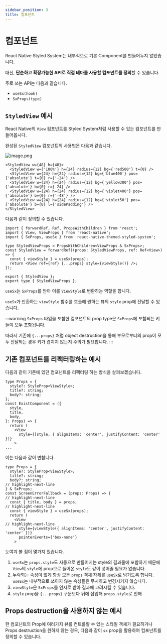 ```yaml
---
sidebar_position: 3
title: 컴포넌트
---
```



# 컴포넌트

React Native Styled System는 내부적으로 기본 Component를 만들어두지 않았습니다.

대신, **단순하고 확장가능한 API로 직접 테마를 사용할 컴포넌트를 정의**할 수 있습니다.

주로 쓰는 API는 다음과 같습니다.

- `useSx(hook)`
- `SxProps(type)`

## `StyledView` 예시

React Native의 `View` 컴포넌트를 Styled System처럼 사용할 수 있는 컴포넌트를 만들어봅시다.

완성된 `StyledView` 컴포넌트의 사용법은 다음과 같습니다.

![image.png](https://raw.githubusercontent.com/mym0404/image-archive/master/202403131245340.png)

```tsx
<StyledView w={48} h={48}>
  <StyledView w={'100%'} h={24} radius={12} bg={'red500'} t={0} />
  <StyledView w={24} h={24} radius={12} bg={'blue400'} pos={'absolute'} t={0} r={'-24'} />
  <StyledView w={24} h={24} radius={12} bg={'yellow300'} pos={'absolute'} b={0} r={-24} />
  <StyledView w={24} h={24} radius={12} bg={'violet400'} pos={'absolute'} b={0} r={'-48'} />
  <StyledView w={24} h={24} radius={12} bg={'violet50'} pos={'absolute'} b={0} l={'sidePadding'} />
</StyledView>
```

다음과 같이 정의할 수 있습니다.

```tsx title="StyledView.tsx"
import { forwardRef, Ref, PropsWithChildren } from 'react';
import { View, ViewProps } from 'react-native';
import { SxProps, useSx } from 'react-native-themed-styled-system';

type StyledViewProps = PropsWithChildren<ViewProps & SxProps>;
const StyledView = forwardRef((props: StyledViewProps, ref: Ref<View>) => {
  const { viewStyle } = useSx(props);
  return <View ref={ref} {...props} style={viewStyle()} />;
});

export { StyledView };
export type { StyledViewProps };
```

`useSx`는 `SxProps`를 받아 이를 `ViewStyle`로 변환하는 역할을 합니다.

`useSx`가 반환하는 `viewStyle` 함수를 호출해 원하는 뷰의 `style` prop에 전달할 수 있습니다.

:::warning
`SxProps` 타입을 포함한 컴포넌트의 prop type은 `SxProps`에 포함되는 키들이 모두 포함됩니다.

따라서 기존에 `{...props}` 처럼 object destruction을 통해 부모로부터의 prop이 모두 전달되는 경우 키가 겹치지
않는지 주의가 필요합니다.
:::

## 기존 컴포넌트를 리팩터링하는 예시

다음과 같이 기존에 있던 컴포넌트를 리팩터링 하는 방식을 살펴보겠습니다.

```tsx
type Props = {
  style?: StyleProp<ViewStyle>;
  title?: string;
  body?: string;
};
const ExistComponent = ({
  style,
  title,
  body,
}: Props) => {
  return (
    <View
      style={[style, { alignItems: 'center', justifyContent: 'center' }]}
    >
...
```

이는 다음과 같이 변합니다.

```tsx
type Props = {
  style?: StyleProp<ViewStyle>;
  title?: string;
  body?: string;
// highlight-next-line
} & SxProps;
const ScreenErrorFallback = (props: Props) => {
// highlight-next-line
  const { title, body } = props;
// highlight-next-line
  const { viewStyle } = useSx(props);
  return (
    <View
// highlight-next-line
      style={viewStyle({ alignItems: 'center', justifyContent: 'center' })}
      pointerEvents={'box-none'}
    >
```

눈여겨 볼 점이 몇가지 있습니다.

1. `useSx`는 `props.style`도 자동으로 만들어지는 style의 결과물에 포함하기 때문에
`View`의 `style`에 prop으로 들어온 `style`도 같이 넣어줄 필요가 없습니다.
2. 누락되는 속성이 없게 항상 모든 `props` 객체 자체를 `useSx`로 넘기도록 합니다. `useSx`는
내부적으로 쓰이지 않는 속성들은 무시하고 변경시키지 않습니다.
3. `viewStyle`은 `SxProps`를 인자로 받아 결과에 고려시킬 수 있습니다.
4. `style` prop을 `{...props}` 구문보다 뒤에 삽입해 `props.style`로 인해

## Props destruction을 사용하지 않는 예시

한 컴포넌트의 Prop에 여러가지 뷰를 컨트롤할 수 있는 스타일 객체가 필요하거나 Props destruction을 원하지 않는 경우,
다음과 같이 `sx` prop을 활용하여 컴포넌트를 정의할 수 있습니다.


